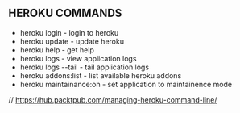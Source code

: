 ## HEROKU COMMANDS 

 * heroku login           - login to heroku 
 * heroku update          - update heroku 
 * heroku help            - get help 
 * heroku logs            - view application logs 
 * heroku logs --tail     - tail application logs 
 * heroku addons:list     - list available heroku addons 
 * heroku maintainance:on - set application to maintainence mode 


// https://hub.packtpub.com/managing-heroku-command-line/ 